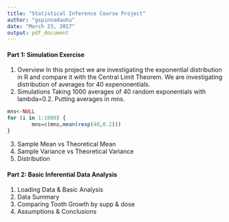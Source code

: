 ```yaml
---
title: "Statistical Inference Course Project"
author: "gspinnadauhu"
date: "March 23, 2017"
output: pdf_document
---
```


#### Part 1: Simulation Exercise
1. Overview
In this project we are investigating the exponential distribution in R and compare it with the Central Limit Theorem. We are investigating distribution of averages for 40 expenonentials.
2. Simulations
Taking 1000 averages of 40 random exponentials with lambda=0.2. Putting averages in mns.
```r
mns<-NULL
for (i in 1:1000) {
        mns=c(mns,mean(rexp(40,0.2)))
}
```
3. Sample Mean vs Theoretical Mean
4. Sample Variance vs Theoretical Variance
5. Distribution



#### Part 2: Basic Inferential Data Analysis
1. Loading Data & Basic Analysis
2. Data Summary
3. Comparing Tooth Growth by supp & dose
4. Assumptions & Conclusions